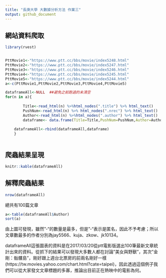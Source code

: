 ```yaml
---
title: "長庚大學 大數據分析方法 作業三"
output: github_document
---
```

## 網站資料爬取
```r

library(rvest)


PttMovie1<-"https://www.ptt.cc/bbs/movie/index5248.html"
PttMovie2<-"https://www.ptt.cc/bbs/movie/index5247.html"
PttMovie3<-"https://www.ptt.cc/bbs/movie/index5246.html"
PttMovie4<-"https://www.ptt.cc/bbs/movie/index5245.html"
PttMovie5<-"https://www.ptt.cc/bbs/movie/index5244.html"
a<-c(PttMovie1,PttMovie2,PttMovie3,PttMovie4,PttMovie5)

dataframeAll<-NULL  ##避免之前跑過的未清空
for(n in a){
    
        Title<-read_html(n) %>%html_nodes(".title") %>% html_text()
        PushNum<-read_html(n) %>% html_nodes(".nrec") %>% html_text()
        Author<-read_html(n) %>%html_nodes(".author") %>% html_text()
        dataframe<- data.frame(Title=Title,PushNum=PushNum,Author=Author) 
        
    dataframeAll<-rbind(dataframeAll,dataframe)
    } 



```

## 爬蟲結果呈現
```r

knitr::kable(dataframeAll)
```

## 解釋爬蟲結果 
```r
nrow(dataframeAll)
```

總共有100篇文章

```r
a<-table(dataframeAll$Author)
sort(a)
```
由上圖可發現，雖然"-"的數量是最多，但是"-"表示是匿名，因此不予考慮；所以文章數最多的作者分別為jay5566、kuja、zkow、jk10134。

dataframeAll這張圖表的資料是在2017/03/20從ptt電影版選出100筆最新文章統計出來的資料。從抓下的結果可以發現大多數人都在討論"美女與野獸"，其次"金剛：骷髏島"，剛好跟上週台北票房的前兩名剛好一樣(https://tw.movies.yahoo.com/chart.html?cate=taipei)，因此透過這個例子我們可以從大家發文文章標題的多寡，推論出目前正在熱映中的電影為何。
